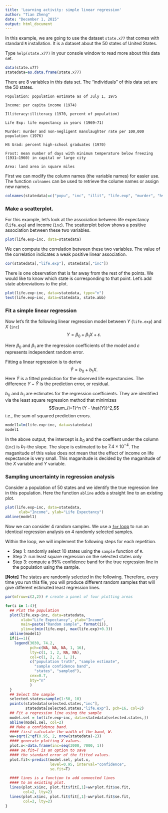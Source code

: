 ```yaml
---
title: 'Learning activity: simple linear regression'
author: "Tian Zheng"
date: "December 1, 2015"
output: html_document
---
```


In this example, we are going to use the dataset `state.x77` that comes with standard `R` installation. It is a dataset about the 50 states of United States. 

Type `help(state.x77)` in your console window to read more about this data set. 

```r
data(state.x77)
statedata=as.data.frame(state.x77)
```

There are 8 variables in this data set. The "individuals" of this data set are the 50 states. 

    Population: population estimate as of July 1, 1975
    
    Income: per capita income (1974)
    
    Illiteracy:illiteracy (1970, percent of population)
    
    Life Exp: life expectancy in years (1969–71)
    
    Murder: murder and non-negligent manslaughter rate per 100,000 population (1976)
    
    HS Grad: percent high-school graduates (1970)
    
    Frost: mean number of days with minimum temperature below freezing (1931–1960) in capital or large city
    
    Area: land area in square miles

First we can modify the column names (the variable names) for easier use. The function `colnames` can be used to retrieve the colume names or assign new names. 

```r
colnames(statedata)=c("popu", "inc", "illit", "life.exp", "murder", "hs.grad", "frost", "area")
```

### Make a scatterplot.

For this example, let's look at the association between life expectancy (`life.exp`) and income (`inc`). The scatterplot below shows a positive association between these two variables. 

```r
plot(life.exp~inc, data=statedata)
```

We can compute the correlation between these two variables. The value of the correlation indicates a weak positive linear association. 
```r
cor(statedata[,"life.exp"], statedata[,"inc"])
```

There is one observation that is far away from the rest of the points. We would like to know which state is corresponding to that point. Let's add state abbreviations to the plot. 

```r
plot(life.exp~inc, data=statedata, type="n")
text(life.exp~inc, data=statedata, state.abb)
```

### Fit a simple linear regression
Now let's fit the following linear regression model between $Y$ (`life.exp`) and $X$ (`inc`)
$$ Y= \beta_0 +\beta_1 X + \varepsilon. $$

Here $\beta_0$ and $\beta_1$ are the regression coefficients of the model and $\varepsilon$ represents independent random error. 

Fitting a linear regression is to derive
$$\hat{Y} = b_0 + b_1 X.$$
Here $\hat{Y}$ is a fitted prediction for the observed life expectancies. The difference $Y - \hat{Y}$ is the prediction error, or residual. 

$b_0$ and $b_1$ are estimates for the regression coefficients. They are identified via the least square regression method that minimizes
$$\sum_{i=1}^n (Y - \hat{Y})^2,$$
i.e., the sum of squared prediction errors. 

```r
model1=lm(life.exp~inc, data=statedata)
model1
```

In the above output, the intercept is $b_0$ and the coeffient under the column (`inc`) is $b_1$--the slope. The slope is estimated to be $7.4\times 10^{-4}$. The maganitude of this value does not mean that the effect of income on life expectance is very small. This maganitude is decided by the maganitude of the $X$ variable and $Y$ variable. 

### Sampling uncertainty in regression analysis

Consider a population of 50 states and we identify the true regression line in this population. Here the function `abline` adds a straight line to an existing plot.
```r
plot(life.exp~inc, data=statedata,
      xlab="Income", ylab="Life Expectancy")
abline(model1)
```

Now we can consider 4 random samples. We use a [`for` loop](https://en.wikipedia.org/wiki/For_loop) to run an identical regression analysis on 4 randomly selected samples. 

Within the loop, we will implement the following steps for each repetition. 

+ Step 1: randomly select 10 states using the `sample` function of `R`. 
+ Step 2: run least square regression on the selected states only
+ Step 3: compute a 95% confidence band for the true regression line in the population using the sample. 

**[Note]** The states are randomly selected in the following. Therefore, every time you run this file, you will produce different random samples that will give different estimated least regression lines. 

```r
par(mfrow=c(2,2)) # create a panel of four plotting areas

for(i in 1:4){
  ## Plot the population
  plot(life.exp~inc, data=statedata,
       xlab="Life Expectancy", ylab="Income",
       main=paste("Random sample", format(i)),
       ylim=c(min(life.exp), max(life.exp)+0.3))
  abline(model1)
  if(i==1){
    legend(3030, 74.2, 
           pch=c(NA, NA, NA, 1, 16), 
           lty=c(1, 1, 2, NA, NA),
           col=c(1, 2, 2, 1, 2),
           c("population truth", "sample estimate",
             "sample confidence band", 
             "states", "sampled"),
           cex=0.7,
           bty="n"
           )
  }
  ## Select the sample
  selected.states=sample(1:50, 10)
  points(statedata[selected.states,"inc"], 
         statedata[selected.states,"life.exp"], pch=16, col=2)
  ## Fit a regression line using the sample
  model.sel = lm(life.exp~inc, data=statedata[selected.states,])
  abline(model.sel, col=2)
  ## Make a confidence band. 
  #### first calculate the width of the band, W.
  ww=sqrt(2*qf(0.95, 2, nrow(statedata)-2))
  #### generate plotting X values. 
  plot.x<-data.frame(inc=seq(3000, 7000, 1))
  #### se.fit=T is an option to save 
  #### the standard error of the fitted values. 
  plot.fit<-predict(model.sel, plot.x, 
                    level=0.95, interval="confidence", 
                    se.fit=T)

  #### lines is a function to add connected lines 
  #### to an existing plot.
  lines(plot.x$inc, plot.fit$fit[,1]+ww*plot.fit$se.fit, 
        col=2, lty=2)
  lines(plot.x$inc, plot.fit$fit[,1]-ww*plot.fit$se.fit, 
        col=2, lty=2)
}
```
